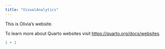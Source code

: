```yaml
---
title: "VisualAnalytics"
---
```


This is Olivia's website.

To learn more about Quarto websites visit <https://quarto.org/docs/websites>.

```r
1 + 1
```
